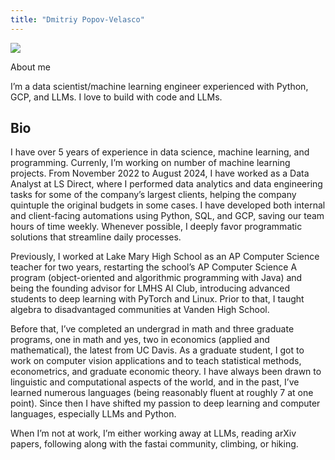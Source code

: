 ```yaml
---
title: "Dmitriy Popov-Velasco"
---
```

![](imgs/dpv-transparent.jpeg){.profile-pic}

About me

I'm a data scientist/machine learning engineer experienced with Python, GCP, and LLMs. I love to build with code and LLMs.

## Bio
I have over 5 years of experience in data science, machine learning, and programming. Currenly, I'm working on number of machine learning projects.  From November 2022 to August 2024, I have worked as a Data Analyst at LS Direct, where I performed data analytics and data engineering tasks for some of the company's largest clients, helping the company quintuple the original budgets in some cases. I have developed both internal and client-facing automations using Python, SQL, and GCP, saving our team hours of time weekly. Whenever possible, I deeply favor programmatic solutions that streamline daily processes.

Previously, I worked at Lake Mary High School as an AP Computer Science teacher for two years, restarting the school's AP Computer Science A program (object-oriented and algorithmic programming with Java) and being the founding advisor for LMHS AI Club, introducing advanced students to deep learning with PyTorch and Linux. Prior to that, I taught algebra to disadvantaged communities at Vanden High School.

Before that, I've completed an undergrad in math and three graduate programs, one in math and yes, two in economics (applied and mathematical), the latest from UC Davis. As a graduate student, I got to work on computer vision applications and to teach statistical methods, econometrics, and graduate economic theory. I have always been drawn to linguistic and computational aspects of the world, and in the past, I've learned numerous languages (being reasonably fluent at roughly 7 at one point). Since then I have shifted my passion to deep learning and computer languages, especially LLMs and Python.

When I'm not at work, I'm either working away at LLMs, reading arXiv papers, following along with the fastai community, climbing, or hiking. 